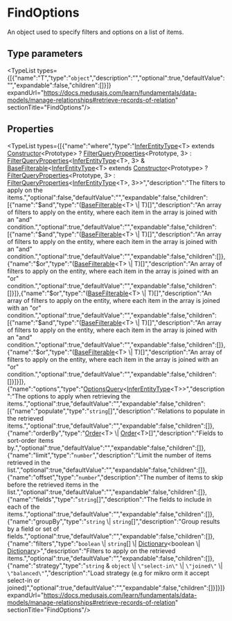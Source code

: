 
# FindOptions

An object used to specify filters and options on a list of items.

## Type parameters

<TypeList types={[{"name":"T","type":"`object`","description":"","optional":true,"defaultValue":"","expandable":false,"children":[]}]} expandUrl="https://docs.medusajs.com/learn/fundamentals/data-models/manage-relationships#retrieve-records-of-relation" sectionTitle="FindOptions"/>

## Properties

<TypeList types={[{"name":"where","type":"[InferEntityType](../../../DmlTypes/types/types.DmlTypes.InferEntityType/page.mdx)&#60;T&#62; extends [Constructor](../../../ModulesSdkTypes/types/types.ModulesSdkTypes.Constructor/page.mdx)&#60;Prototype&#62; ? [FilterQueryProperties](../../../types/types.FilterQueryProperties/page.mdx)&#60;Prototype, 3&#62; : [FilterQueryProperties](../../../types/types.FilterQueryProperties/page.mdx)&#60;[InferEntityType](../../../DmlTypes/types/types.DmlTypes.InferEntityType/page.mdx)&#60;T&#62;, 3&#62; & [BaseFilterable](../types.DAL.BaseFilterable/page.mdx)&#60;[InferEntityType](../../../DmlTypes/types/types.DmlTypes.InferEntityType/page.mdx)&#60;T&#62; extends [Constructor](../../../ModulesSdkTypes/types/types.ModulesSdkTypes.Constructor/page.mdx)&#60;Prototype&#62; ? [FilterQueryProperties](../../../types/types.FilterQueryProperties/page.mdx)&#60;Prototype, 3&#62; : [FilterQueryProperties](../../../types/types.FilterQueryProperties/page.mdx)&#60;[InferEntityType](../../../DmlTypes/types/types.DmlTypes.InferEntityType/page.mdx)&#60;T&#62;, 3&#62;&#62;","description":"The filters to apply on the items.","optional":false,"defaultValue":"","expandable":false,"children":[{"name":"$and","type":"([BaseFilterable](../types.DAL.BaseFilterable/page.mdx)&#60;T&#62; \\| T)[]","description":"An array of filters to apply on the entity, where each item in the array is joined with an \"and\" condition.","optional":true,"defaultValue":"","expandable":false,"children":[{"name":"$and","type":"([BaseFilterable](../types.DAL.BaseFilterable/page.mdx)&#60;T&#62; \\| T)[]","description":"An array of filters to apply on the entity, where each item in the array is joined with an \"and\" condition.","optional":true,"defaultValue":"","expandable":false,"children":[]},{"name":"$or","type":"([BaseFilterable](../types.DAL.BaseFilterable/page.mdx)&#60;T&#62; \\| T)[]","description":"An array of filters to apply on the entity, where each item in the array is joined with an \"or\" condition.","optional":true,"defaultValue":"","expandable":false,"children":[]}]},{"name":"$or","type":"([BaseFilterable](../types.DAL.BaseFilterable/page.mdx)&#60;T&#62; \\| T)[]","description":"An array of filters to apply on the entity, where each item in the array is joined with an \"or\" condition.","optional":true,"defaultValue":"","expandable":false,"children":[{"name":"$and","type":"([BaseFilterable](../types.DAL.BaseFilterable/page.mdx)&#60;T&#62; \\| T)[]","description":"An array of filters to apply on the entity, where each item in the array is joined with an \"and\" condition.","optional":true,"defaultValue":"","expandable":false,"children":[]},{"name":"$or","type":"([BaseFilterable](../types.DAL.BaseFilterable/page.mdx)&#60;T&#62; \\| T)[]","description":"An array of filters to apply on the entity, where each item in the array is joined with an \"or\" condition.","optional":true,"defaultValue":"","expandable":false,"children":[]}]}]},{"name":"options","type":"[OptionsQuery](../types.DAL.OptionsQuery/page.mdx)&#60;[InferEntityType](../../../DmlTypes/types/types.DmlTypes.InferEntityType/page.mdx)&#60;T&#62;&#62;","description":"The options to apply when retrieving the items.","optional":true,"defaultValue":"","expandable":false,"children":[{"name":"populate","type":"`string`[]","description":"Relations to populate in the retrieved items.","optional":true,"defaultValue":"","expandable":false,"children":[]},{"name":"orderBy","type":"[Order](../../../types/types.Order/page.mdx)&#60;T&#62; \\| [Order](../../../types/types.Order/page.mdx)&#60;T&#62;[]","description":"Fields to sort-order items by.","optional":true,"defaultValue":"","expandable":false,"children":[]},{"name":"limit","type":"`number`","description":"Limit the number of items retrieved in the list.","optional":true,"defaultValue":"","expandable":false,"children":[]},{"name":"offset","type":"`number`","description":"The number of items to skip before the retrieved items in the list.","optional":true,"defaultValue":"","expandable":false,"children":[]},{"name":"fields","type":"`string`[]","description":"The fields to include in each of the items.","optional":true,"defaultValue":"","expandable":false,"children":[]},{"name":"groupBy","type":"`string` \\| `string`[]","description":"Group results by a field or set of fields.","optional":true,"defaultValue":"","expandable":false,"children":[]},{"name":"filters","type":"`boolean` \\| `string`[] \\| [Dictionary](../../../types/types.Dictionary/page.mdx)&#60;boolean \\| [Dictionary](../../../types/types.Dictionary/page.mdx)&#62;","description":"Filters to apply on the retrieved items.","optional":true,"defaultValue":"","expandable":false,"children":[]},{"name":"strategy","type":"`string` & `object` \\| `\"select-in\"` \\| `\"joined\"` \\| `\"balanced\"`","description":"Load strategy (e.g for mikro orm it accept select-in or joined)","optional":true,"defaultValue":"","expandable":false,"children":[]}]}]} expandUrl="https://docs.medusajs.com/learn/fundamentals/data-models/manage-relationships#retrieve-records-of-relation" sectionTitle="FindOptions"/>
